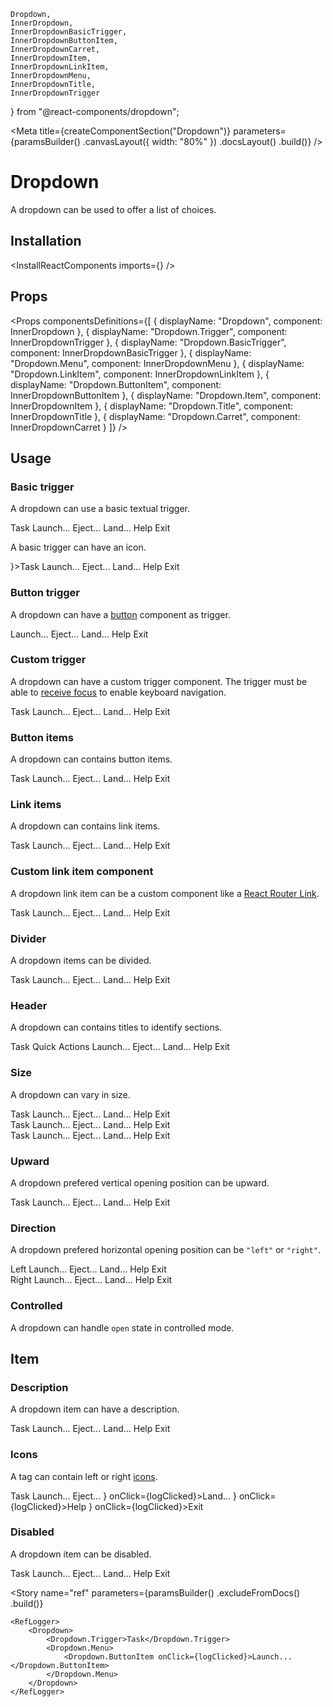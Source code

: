     Dropdown,
    InnerDropdown,
    InnerDropdownBasicTrigger,
    InnerDropdownButtonItem,
    InnerDropdownCarret,
    InnerDropdownItem,
    InnerDropdownLinkItem,
    InnerDropdownMenu,
    InnerDropdownTitle,
    InnerDropdownTrigger
} from "@react-components/dropdown";

<Meta
    title={createComponentSection("Dropdown")}
    parameters={paramsBuilder()
        .canvasLayout({ width: "80%" })
        .docsLayout(<ReactComponentsLayout sourcePath="/packages/react-components/src/dropdown" />)
        .build()}
/>

# Dropdown

A dropdown can be used to offer a list of choices.

## Installation

<InstallReactComponents imports={<Imports />} />

## Props

<Props
    componentsDefinitions={[
        { displayName: "Dropdown", component: InnerDropdown },
        { displayName: "Dropdown.Trigger", component: InnerDropdownTrigger },
        { displayName: "Dropdown.BasicTrigger", component: InnerDropdownBasicTrigger },
        { displayName: "Dropdown.Menu", component: InnerDropdownMenu },
        { displayName: "Dropdown.LinkItem", component: InnerDropdownLinkItem },
        { displayName: "Dropdown.ButtonItem", component: InnerDropdownButtonItem },
        { displayName: "Dropdown.Item", component: InnerDropdownItem },
        { displayName: "Dropdown.Title", component: InnerDropdownTitle },
        { displayName: "Dropdown.Carret", component: InnerDropdownCarret }
    ]}
/>

## Usage

### Basic trigger

A dropdown can use a basic textual trigger.

<Preview>
    <Story name="basic trigger">
        <Dropdown>
            <Dropdown.BasicTrigger>Task</Dropdown.BasicTrigger>
            <Dropdown.Menu>
                <Dropdown.ButtonItem onClick={logClicked}>Launch...</Dropdown.ButtonItem>
                <Dropdown.ButtonItem onClick={logClicked}>Eject...</Dropdown.ButtonItem>
                <Dropdown.ButtonItem onClick={logClicked}>Land...</Dropdown.ButtonItem>
                <Dropdown.ButtonItem onClick={logClicked}>Help</Dropdown.ButtonItem>
                <Dropdown.ButtonItem onClick={logClicked}>Exit</Dropdown.ButtonItem>
            </Dropdown.Menu>
        </Dropdown>
    </Story>
</Preview>

A basic trigger can have an icon.

<Preview>
    <Story name="basic trigger with icon">
        <Dropdown>
            <Dropdown.BasicTrigger icon={<FolderIcon />}>Task</Dropdown.BasicTrigger>
            <Dropdown.Menu>
                <Dropdown.ButtonItem onClick={logClicked}>Launch...</Dropdown.ButtonItem>
                <Dropdown.ButtonItem onClick={logClicked}>Eject...</Dropdown.ButtonItem>
                <Dropdown.ButtonItem onClick={logClicked}>Land...</Dropdown.ButtonItem>
                <Dropdown.ButtonItem onClick={logClicked}>Help</Dropdown.ButtonItem>
                <Dropdown.ButtonItem onClick={logClicked}>Exit</Dropdown.ButtonItem>
            </Dropdown.Menu>
        </Dropdown>
    </Story>
</Preview>

### Button trigger

A dropdown can have a [button](?path=/docs/components-button--default-story) component as trigger.

<Preview>
    <Story name="button trigger">
        <Dropdown>
            <Dropdown.Trigger as={IconButton} color="secondary" shape="circular">
                <VerticalDotsIcon />
            </Dropdown.Trigger>
            <Dropdown.Menu>
                <Dropdown.ButtonItem onClick={logClicked}>Launch...</Dropdown.ButtonItem>
                <Dropdown.ButtonItem onClick={logClicked}>Eject...</Dropdown.ButtonItem>
                <Dropdown.ButtonItem onClick={logClicked}>Land...</Dropdown.ButtonItem>
                <Dropdown.ButtonItem onClick={logClicked}>Help</Dropdown.ButtonItem>
                <Dropdown.ButtonItem onClick={logClicked}>Exit</Dropdown.ButtonItem>
            </Dropdown.Menu>
        </Dropdown>
    </Story>
</Preview>

### Custom trigger

A dropdown can have a custom trigger component. The trigger must be able to [receive focus](https://developer.mozilla.org/en-US/docs/Web/Accessibility/Understanding_WCAG/Keyboard) to enable keyboard navigation.

<Preview>
    <Story name="custom trigger">
        <Dropdown>
            <Dropdown.Trigger as={CustomTrigger}>
                Task
            </Dropdown.Trigger>
            <Dropdown.Menu>
                <Dropdown.ButtonItem onClick={logClicked}>Launch...</Dropdown.ButtonItem>
                <Dropdown.ButtonItem onClick={logClicked}>Eject...</Dropdown.ButtonItem>
                <Dropdown.ButtonItem onClick={logClicked}>Land...</Dropdown.ButtonItem>
                <Dropdown.ButtonItem onClick={logClicked}>Help</Dropdown.ButtonItem>
                <Dropdown.ButtonItem onClick={logClicked}>Exit</Dropdown.ButtonItem>
            </Dropdown.Menu>
        </Dropdown>
    </Story>
</Preview>

<CustomTriggerCode />

### Button items

A dropdown can contains button items.

<Preview>
    <Story name="button items">
        <Dropdown>
            <Dropdown.BasicTrigger>Task</Dropdown.BasicTrigger>
            <Dropdown.Menu>
                <Dropdown.ButtonItem onClick={logClicked}>Launch...</Dropdown.ButtonItem>
                <Dropdown.ButtonItem onClick={logClicked}>Eject...</Dropdown.ButtonItem>
                <Dropdown.ButtonItem onClick={logClicked}>Land...</Dropdown.ButtonItem>
                <Dropdown.ButtonItem onClick={logClicked}>Help</Dropdown.ButtonItem>
                <Dropdown.ButtonItem onClick={logClicked}>Exit</Dropdown.ButtonItem>
            </Dropdown.Menu>
        </Dropdown>
    </Story>
</Preview>

### Link items

A dropdown can contains link items.

<Preview>
    <Story name="link items">
        <Dropdown>
            <Dropdown.BasicTrigger>Task</Dropdown.BasicTrigger>
            <Dropdown.Menu>
                <Dropdown.LinkItem href="https://www.sharegate.com" target="_blank">Launch...</Dropdown.LinkItem>
                <Dropdown.LinkItem href="https://www.sharegate.com" target="_blank">Eject...</Dropdown.LinkItem>
                <Dropdown.LinkItem href="https://www.sharegate.com" target="_blank">Land...</Dropdown.LinkItem>
                <Dropdown.LinkItem href="https://www.sharegate.com" target="_blank">Help</Dropdown.LinkItem>
                <Dropdown.LinkItem href="https://www.sharegate.com" target="_blank">Exit</Dropdown.LinkItem>
            </Dropdown.Menu>
        </Dropdown>
    </Story>
</Preview>

### Custom link item component

A dropdown link item can be a custom component like a [React Router Link](https://reacttraining.com/react-router/web/api/Link).

<Preview>
    <Story name="link component">
        <Dropdown>
            <Dropdown.BasicTrigger>Task</Dropdown.BasicTrigger>
            <Dropdown.Menu>
                <Dropdown.LinkItem as={CustomLink} href="https://www.sharegate.com" target="_blank">Launch...</Dropdown.LinkItem>
                <Dropdown.LinkItem as={CustomLink} href="https://www.sharegate.com" target="_blank">Eject...</Dropdown.LinkItem>
                <Dropdown.LinkItem as={CustomLink} href="https://www.sharegate.com" target="_blank">Land...</Dropdown.LinkItem>
                <Dropdown.LinkItem as={CustomLink} href="https://www.sharegate.com" target="_blank">Help</Dropdown.LinkItem>
                <Dropdown.LinkItem as={CustomLink} href="https://www.sharegate.com" target="_blank">Exit</Dropdown.LinkItem>
            </Dropdown.Menu>
        </Dropdown>
    </Story>
</Preview>

### Divider

A dropdown items can be divided.

<Preview>
    <Story name="divider">
        <Dropdown>
            <Dropdown.BasicTrigger>Task</Dropdown.BasicTrigger>
            <Dropdown.Menu>
                <Dropdown.ButtonItem onClick={logClicked}>Launch...</Dropdown.ButtonItem>
                <Dropdown.ButtonItem onClick={logClicked}>Eject...</Dropdown.ButtonItem>
                <Dropdown.ButtonItem onClick={logClicked}>Land...</Dropdown.ButtonItem>
                <Dropdown.Divider />
                <Dropdown.ButtonItem onClick={logClicked}>Help</Dropdown.ButtonItem>
                <Dropdown.ButtonItem onClick={logClicked}>Exit</Dropdown.ButtonItem>
            </Dropdown.Menu>
        </Dropdown>
    </Story>
</Preview>

### Header

A dropdown can contains titles to identify sections.

<Preview>
    <Story name="header">
        <Dropdown>
            <Dropdown.BasicTrigger>Task</Dropdown.BasicTrigger>
            <Dropdown.Menu>
                <Dropdown.Header>Quick Actions</Dropdown.Header>
                <Dropdown.ButtonItem onClick={logClicked}>Launch...</Dropdown.ButtonItem>
                <Dropdown.ButtonItem onClick={logClicked}>Eject...</Dropdown.ButtonItem>
                <Dropdown.ButtonItem onClick={logClicked}>Land...</Dropdown.ButtonItem>
                <Dropdown.ButtonItem onClick={logClicked}>Help</Dropdown.ButtonItem>
                <Dropdown.ButtonItem onClick={logClicked}>Exit</Dropdown.ButtonItem>
            </Dropdown.Menu>
        </Dropdown>
    </Story>
</Preview>

### Size

A dropdown can vary in size.

<Preview>
    <Story name="size">
        <div className="flex">
            <div className="mr12">
                <Dropdown size="small">
                    <Dropdown.BasicTrigger>Task</Dropdown.BasicTrigger>
                    <Dropdown.Menu>
                        <Dropdown.ButtonItem onClick={logClicked}>Launch...</Dropdown.ButtonItem>
                        <Dropdown.ButtonItem onClick={logClicked}>Eject...</Dropdown.ButtonItem>
                        <Dropdown.ButtonItem onClick={logClicked}>Land...</Dropdown.ButtonItem>
                        <Dropdown.ButtonItem onClick={logClicked}>Help</Dropdown.ButtonItem>
                        <Dropdown.ButtonItem onClick={logClicked}>Exit</Dropdown.ButtonItem>
                    </Dropdown.Menu>
                </Dropdown>
            </div>
            <div className="mr12">
                <Dropdown>
                    <Dropdown.BasicTrigger>Task</Dropdown.BasicTrigger>
                    <Dropdown.Menu>
                        <Dropdown.ButtonItem onClick={logClicked}>Launch...</Dropdown.ButtonItem>
                        <Dropdown.ButtonItem onClick={logClicked}>Eject...</Dropdown.ButtonItem>
                        <Dropdown.ButtonItem onClick={logClicked}>Land...</Dropdown.ButtonItem>
                        <Dropdown.ButtonItem onClick={logClicked}>Help</Dropdown.ButtonItem>
                        <Dropdown.ButtonItem onClick={logClicked}>Exit</Dropdown.ButtonItem>
                    </Dropdown.Menu>
                </Dropdown>
            </div>
            <div>
                <Dropdown size="large">
                    <Dropdown.BasicTrigger>Task</Dropdown.BasicTrigger>
                    <Dropdown.Menu>
                        <Dropdown.ButtonItem onClick={logClicked}>Launch...</Dropdown.ButtonItem>
                        <Dropdown.ButtonItem onClick={logClicked}>Eject...</Dropdown.ButtonItem>
                        <Dropdown.ButtonItem onClick={logClicked}>Land...</Dropdown.ButtonItem>
                        <Dropdown.ButtonItem onClick={logClicked}>Help</Dropdown.ButtonItem>
                        <Dropdown.ButtonItem onClick={logClicked}>Exit</Dropdown.ButtonItem>
                    </Dropdown.Menu>
                </Dropdown>
            </div>
        </div>
    </Story>
</Preview>

### Upward

A dropdown prefered vertical opening position can be upward.

<Preview>
    <Story name="upward">
        <Dropdown upward>
            <Dropdown.BasicTrigger>Task</Dropdown.BasicTrigger>
            <Dropdown.Menu>
                <Dropdown.ButtonItem onClick={logClicked}>Launch...</Dropdown.ButtonItem>
                <Dropdown.ButtonItem onClick={logClicked}>Eject...</Dropdown.ButtonItem>
                <Dropdown.ButtonItem onClick={logClicked}>Land...</Dropdown.ButtonItem>
                <Dropdown.ButtonItem onClick={logClicked}>Help</Dropdown.ButtonItem>
                <Dropdown.ButtonItem onClick={logClicked}>Exit</Dropdown.ButtonItem>
            </Dropdown.Menu>
        </Dropdown>
    </Story>
</Preview>

### Direction

A dropdown prefered horizontal opening position can be `"left"` or `"right"`.

<Preview>
    <Story name="direction">
        <div className="flex">
            <div className="mr12">
                <Dropdown direction="left">
                    <Dropdown.BasicTrigger>Left</Dropdown.BasicTrigger>
                    <Dropdown.Menu>
                        <Dropdown.ButtonItem onClick={logClicked}>Launch...</Dropdown.ButtonItem>
                        <Dropdown.ButtonItem onClick={logClicked}>Eject...</Dropdown.ButtonItem>
                        <Dropdown.ButtonItem onClick={logClicked}>Land...</Dropdown.ButtonItem>
                        <Dropdown.ButtonItem onClick={logClicked}>Help</Dropdown.ButtonItem>
                        <Dropdown.ButtonItem onClick={logClicked}>Exit</Dropdown.ButtonItem>
                    </Dropdown.Menu>
                </Dropdown>
            </div>
            <div>
                <Dropdown direction="right">
                    <Dropdown.BasicTrigger>Right</Dropdown.BasicTrigger>
                    <Dropdown.Menu>
                        <Dropdown.ButtonItem onClick={logClicked}>Launch...</Dropdown.ButtonItem>
                        <Dropdown.ButtonItem onClick={logClicked}>Eject...</Dropdown.ButtonItem>
                        <Dropdown.ButtonItem onClick={logClicked}>Land...</Dropdown.ButtonItem>
                        <Dropdown.ButtonItem onClick={logClicked}>Help</Dropdown.ButtonItem>
                        <Dropdown.ButtonItem onClick={logClicked}>Exit</Dropdown.ButtonItem>
                    </Dropdown.Menu>
                </Dropdown>
            </div>
        </div>
    </Story>
</Preview>

### Controlled

A dropdown can handle `open` state in controlled mode.

<FilePreview filePath="/dropdown/stories/ControlledDropdown">
    <ControlledDropdown />
</FilePreview>

## Item

### Description

A dropdown item can have a description.

<Preview>
    <Story name="item description">
        <Dropdown>
            <Dropdown.BasicTrigger>Task</Dropdown.BasicTrigger>
            <Dropdown.Menu>
                <Dropdown.ButtonItem description="ctrl + l" onClick={logClicked}>Launch...</Dropdown.ButtonItem>
                <Dropdown.ButtonItem description="ctrl + e" onClick={logClicked}>Eject...</Dropdown.ButtonItem>
                <Dropdown.ButtonItem description="ctrl + shift + l" onClick={logClicked}>Land...</Dropdown.ButtonItem>
                <Dropdown.ButtonItem description="ctrl + h" onClick={logClicked}>Help</Dropdown.ButtonItem>
                <Dropdown.ButtonItem description="ctrl + alt + del" onClick={logClicked}>Exit</Dropdown.ButtonItem>
            </Dropdown.Menu>
        </Dropdown>
    </Story>
</Preview>

### Icons

A tag can contain left or right [icons](?path=/docs/materials-icons--page).

<Preview>
    <Story name="item icon">
        <Dropdown>
            <Dropdown.BasicTrigger>Task</Dropdown.BasicTrigger>
            <Dropdown.Menu>
                <Dropdown.ButtonItem onClick={logClicked}>Launch...</Dropdown.ButtonItem>
                <Dropdown.ButtonItem onClick={logClicked}>Eject...</Dropdown.ButtonItem>
                <Dropdown.ButtonItem iconLeft={<IconGroup><WarningIcon /><InfoIcon /></IconGroup>} onClick={logClicked}>Land...</Dropdown.ButtonItem>
                <Dropdown.ButtonItem iconLeft={<HelpIcon />} onClick={logClicked}>Help</Dropdown.ButtonItem>
                <Dropdown.ButtonItem iconRight={<SignoutIcon />} onClick={logClicked}>Exit</Dropdown.ButtonItem>
            </Dropdown.Menu>
        </Dropdown>
    </Story>
</Preview>

### Disabled

A dropdown item can be disabled.

<Preview>
    <Story name="item disabled">
        <Dropdown>
            <Dropdown.BasicTrigger>Task</Dropdown.BasicTrigger>
            <Dropdown.Menu>
                <Dropdown.ButtonItem onClick={logClicked}>Launch...</Dropdown.ButtonItem>
                <Dropdown.ButtonItem disabled onClick={logClicked}>Eject...</Dropdown.ButtonItem>
                <Dropdown.ButtonItem disabled onClick={logClicked}>Land...</Dropdown.ButtonItem>
                <Dropdown.ButtonItem onClick={logClicked}>Help</Dropdown.ButtonItem>
                <Dropdown.ButtonItem onClick={logClicked}>Exit</Dropdown.ButtonItem>
            </Dropdown.Menu>
        </Dropdown>
    </Story>
</Preview>

<Story
    name="ref"
    parameters={paramsBuilder()
        .excludeFromDocs()
        .build()}
>
    <RefLogger>
        <Dropdown>
            <Dropdown.Trigger>Task</Dropdown.Trigger>
            <Dropdown.Menu>
                <Dropdown.ButtonItem onClick={logClicked}>Launch...</Dropdown.ButtonItem>
            </Dropdown.Menu>
        </Dropdown>
    </RefLogger>
</Story>

